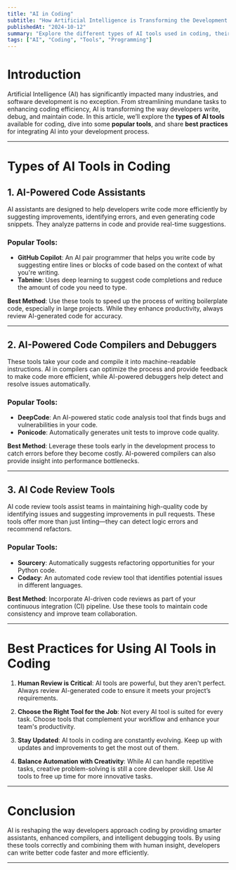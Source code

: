 ```yaml
---
title: "AI in Coding"
subtitle: "How Artificial Intelligence is Transforming the Development Process"
publishedAt: "2024-10-12"
summary: "Explore the different types of AI tools used in coding, their benefits, and how to use them effectively in your development workflow."
tags: ["AI", "Coding", "Tools", "Programming"]
---
```


# Introduction

Artificial Intelligence (AI) has significantly impacted many industries, and software development is no exception. From streamlining mundane tasks to enhancing coding efficiency, AI is transforming the way developers write, debug, and maintain code. In this article, we’ll explore the **types of AI tools** available for coding, dive into some **popular tools**, and share **best practices** for integrating AI into your development process.

---

# Types of AI Tools in Coding

## 1. AI-Powered Code Assistants

AI assistants are designed to help developers write code more efficiently by suggesting improvements, identifying errors, and even generating code snippets. They analyze patterns in code and provide real-time suggestions.

### Popular Tools:
- **GitHub Copilot**: An AI pair programmer that helps you write code by suggesting entire lines or blocks of code based on the context of what you're writing.
- **Tabnine**: Uses deep learning to suggest code completions and reduce the amount of code you need to type.

**Best Method**: Use these tools to speed up the process of writing boilerplate code, especially in large projects. While they enhance productivity, always review AI-generated code for accuracy.

---

## 2. AI-Powered Code Compilers and Debuggers

These tools take your code and compile it into machine-readable instructions. AI in compilers can optimize the process and provide feedback to make code more efficient, while AI-powered debuggers help detect and resolve issues automatically.

### Popular Tools:
- **DeepCode**: An AI-powered static code analysis tool that finds bugs and vulnerabilities in your code.
- **Ponicode**: Automatically generates unit tests to improve code quality.

**Best Method**: Leverage these tools early in the development process to catch errors before they become costly. AI-powered compilers can also provide insight into performance bottlenecks.

---

## 3. AI Code Review Tools

AI code review tools assist teams in maintaining high-quality code by identifying issues and suggesting improvements in pull requests. These tools offer more than just linting—they can detect logic errors and recommend refactors.

### Popular Tools:
- **Sourcery**: Automatically suggests refactoring opportunities for your Python code.
- **Codacy**: An automated code review tool that identifies potential issues in different languages.

**Best Method**: Incorporate AI-driven code reviews as part of your continuous integration (CI) pipeline. Use these tools to maintain code consistency and improve team collaboration.

---

# Best Practices for Using AI Tools in Coding

1. **Human Review is Critical**: AI tools are powerful, but they aren't perfect. Always review AI-generated code to ensure it meets your project’s requirements.
  
2. **Choose the Right Tool for the Job**: Not every AI tool is suited for every task. Choose tools that complement your workflow and enhance your team's productivity.

3. **Stay Updated**: AI tools in coding are constantly evolving. Keep up with updates and improvements to get the most out of them.

4. **Balance Automation with Creativity**: While AI can handle repetitive tasks, creative problem-solving is still a core developer skill. Use AI tools to free up time for more innovative tasks.

---

# Conclusion

AI is reshaping the way developers approach coding by providing smarter assistants, enhanced compilers, and intelligent debugging tools. By using these tools correctly and combining them with human insight, developers can write better code faster and more efficiently.

---



